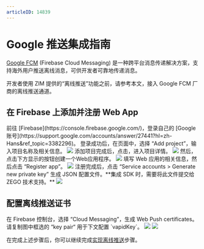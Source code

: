 ```yaml
---
articleID: 14839
---
```


# Google 推送集成指南

[Google FCM](https://firebase.google.com) (Firebase Cloud Messaging) 是一种跨平台消息传递解决方案，支持海外用户推送离线消息，可供开发者可靠地传递消息。
  
开发者使用 ZIM 提供的“离线推送”功能之前，请参考本文，接入 Google FCM 厂商的离线推送通道。  

## 在 Firebase 上添加并注册 Web App

<Steps>
<Step title="登录 Firebase">
前往 [Firebase](https://console.firebase.google.com/)，登录自己的 [Google 账号](https://support.google.com/accounts/answer/27441?hl=zh-Hans&ref_topic=3382296)。
</Step>
<Step title="添加项目">
登录成功后，在页面中，选择 “Add project”，输入项目名称及相关信息。
<Frame width="512" height="auto" caption="">
  <img src="https://doc-media.zego.im/sdk-doc/Pics/ZIM/Web/add_project.png" />
</Frame>
</Step>
<Step title="创建 Web 应用">
添加项目完成后，点击，进入项目详情。
 <Frame width="512" height="auto" caption="">
  <img src="https://doc-media.zego.im/sdk-doc/Pics/ZIM/Web/project_info.png" />
</Frame>
然后，点击下方显示的按钮创建一个Web应用程序。
<Frame width="512" height="auto" caption="">
  <img src="https://doc-media.zego.im/sdk-doc/Pics/ZIM/Web/create_app.png" />
</Frame>
填写 Web 应用的相关信息，然后点击 “Register app”。
<Frame width="512" height="auto" caption="">
  <img src="https://doc-media.zego.im/sdk-doc/Pics/ZIM/Web/add_app_info.png" />
</Frame>
</Step>
<Step title="获取 Firebase service account credential">
注册完成后，点击 “Service accounts > Generate new private key” 生成 JSON 配置文件。**集成 SDK 时，需要将此文件提交给 ZEGO 技术支持。**
<Frame width="512" height="auto" caption="">
  <img src="https://doc-media.zego.im/sdk-doc/Pics/ZIM/Web/download_google_json.png" />
</Frame>
</Step>
</Steps>


   
## 配置离线推送证书

<Steps>
<Step title="生成 Web Push certificates">
在 Firebase 控制台，选择 “Cloud Messaging”，生成 Web Push certificates。请复制图中框选的 “key pair“ 用于下文配置 `vapidKey`。

<Frame width="512" height="auto" caption="">
  <img src="https://doc-media.zego.im/sdk-doc/Pics/ZIM/Web/firebase_push_certificates.png" />
</Frame>
</Step>
<Step title="拷贝 firebaseConfig 变量信息">

<Frame width="512" height="auto" caption="">
  <img src="https://doc-media.zego.im/sdk-doc/Pics/ZIM/Web/firebase_config.png" />
</Frame>
</Step>
</Steps>


在完成上述步骤后，你可以继续完成[实现离线推送](./Implement%20offline%20push%20notification.mdx)步骤。
